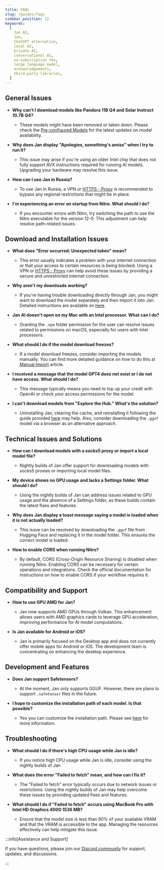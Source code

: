 ```yaml
---
title: FAQs
slug: /guides/faqs
sidebar_position: 12
keywords:
  [
    Jan AI,
    Jan,
    ChatGPT alternative,
    local AI,
    private AI,
    conversational AI,
    no-subscription fee,
    large language model,
    acknowledgements,
    third-party libraries,
  ]
---
```


## General Issues

- **Why can't I download models like Pandora 11B Q4 and Solar Instruct 10.7B Q4?**
  - These models might have been removed or taken down. Please check the [Pre-configured Models](models-list.mdx) for the latest updates on model availability.

- **Why does Jan display "Apologies, something's amiss" when I try to run it?**
  - This issue may arise if you're using an older Intel chip that does not fully support AVX instructions required for running AI models. Upgrading your hardware may resolve this issue.

- **How can I use Jan in Russia?**
  - To use Jan in Russia, a VPN or [HTTPS - Proxy](./advanced-settings/http-proxy.mdx) is recommended to bypass any regional restrictions that might be in place.

- **I'm experiencing an error on startup from Nitro. What should I do?**
  - If you encounter errors with Nitro, try switching the path to use the Nitro executable for the version 12-0. This adjustment can help resolve path-related issues.

## Download and Installation Issues

- **What does "Error occurred: Unexpected token" mean?**
  - This error usually indicates a problem with your internet connection or that your access to certain resources is being blocked. Using a VPN or [HTTPS - Proxy](./advanced-settings/http-proxy.mdx) can help avoid these issues by providing a secure and unrestricted internet connection.

- **Why aren't my downloads working?**
  - If you're having trouble downloading directly through Jan, you might want to download the model separately and then import it into Jan. Detailed instructions are available on [here](install.mdx).

- **Jan AI doesn't open on my Mac with an Intel processor. What can I do?**
  - Granting the `.npm` folder permission for the user can resolve issues related to permissions on macOS, especially for users with Intel processors.

- **What should I do if the model download freezes?**
  - If a model download freezes, consider importing the models manually. You can find more detailed guidance on how to do this at [Manual Import](./models/import-models.mdx) article.

- **I received a message that the model GPT4 does not exist or I do not have access. What should I do?**
  - This message typically means you need to top up your credit with OpenAI or check your access permissions for the model.

- **I can't download models from "Explore the Hub." What's the solution?**
  - Uninstalling Jan, clearing the cache, and reinstalling it following the guide provided [here](install.mdx) may help. Also, consider downloading the `.gguf` model via a browser as an alternative approach.

## Technical Issues and Solutions

- **How can I download models with a socks5 proxy or import a local model file?**
  - Nightly builds of Jan offer support for downloading models with socks5 proxies or importing local model files.

- **My device shows no GPU usage and lacks a Settings folder. What should I do?**
  - Using the nightly builds of Jan can address issues related to GPU usage and the absence of a Settings folder, as these builds contain the latest fixes and features.

- **Why does Jan display a toast message saying a model is loaded when it is not actually loaded?**
  - This issue can be resolved by downloading the `.gguf` file from Hugging Face and replacing it in the model folder. This ensures the correct model is loaded.

- **How to enable CORS when running Nitro?**
  - By default, CORS (Cross-Origin Resource Sharing) is disabled when running Nitro. Enabling CORS can be necessary for certain operations and integrations. Check the official documentation for instructions on how to enable CORS if your workflow requires it.

## Compatibility and Support

- **How to use GPU AMD for Jan?**
  - Jan now supports AMD GPUs through Vulkan. This enhancement allows users with AMD graphics cards to leverage GPU acceleration, improving performance for AI model computations.

- **Is Jan available for Android or iOS?**
  - Jan is primarily focused on the Desktop app and does not currently offer mobile apps for Android or iOS. The development team is concentrating on enhancing the desktop experience.

## Development and Features

- **Does Jan support Safetensors?**
  - At the moment, Jan only supports GGUF. However, there are plans to support `.safetensor` files in the future.

- **I hope to customize the installation path of each model. Is that possible?**
  - Yes you can customize the installation path. Please see [here](https://jan.ai/guides/advanced-settings/#access-the-jan-data-folder) for more information.

## Troubleshooting

- **What should I do if there's high CPU usage while Jan is idle?**
  - If you notice high CPU usage while Jan is idle, consider using the nightly builds of Jan

- **What does the error "Failed to fetch" mean, and how can I fix it?**
  - The "Failed to fetch" error typically occurs due to network issues or restrictions. Using the nightly builds of Jan may help overcome these issues by providing updated fixes and features.

- **What should I do if "Failed to fetch" occurs using MacBook Pro with Intel HD Graphics 4000 1536 MB?**
  - Ensure that the model size is less than 90% of your available VRAM and that the VRAM is accessible to the app. Managing the resources effectively can help mitigate this issue.

:::info[Assistance and Support]

If you have questions, please join our [Discord community](https://discord.gg/Dt7MxDyNNZ) for support, updates, and discussions.

:::